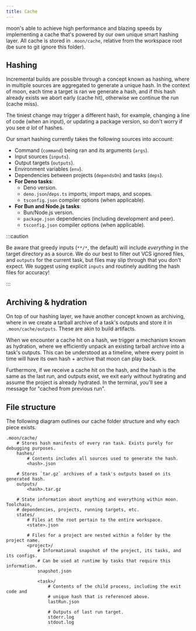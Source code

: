 ```yaml
---
title: Cache
---
```


moon's able to achieve high performance and blazing speeds by implementing a cache that's powered by
our own unique smart hashing layer. All cache is stored in `.moon/cache`, relative from the
workspace root (be sure to git ignore this folder).

## Hashing

Incremental builds are possible through a concept known as hashing, where in multiple sources are
aggregated to generate a unique hash. In the context of moon, each time a target is ran we generate
a hash, and if this hash already exists we abort early (cache hit), otherwise we continue the run
(cache miss).

The tiniest change may trigger a different hash, for example, changing a line of code (when an
input), or updating a package version, so don't worry if you see _a lot_ of hashes.

Our smart hashing currently takes the following sources into account:

- Command (`command`) being ran and its arguments (`args`).
- Input sources (`inputs`).
- Output targets (`outputs`).
- Environment variables (`env`).
- Dependencies between projects (`dependsOn`) and tasks (`deps`).
- **For Deno tasks**:
  - Deno version.
  - `deno.json`/`deps.ts` imports, import maps, and scopes.
  - `tsconfig.json` compiler options (when applicable).
- **For Bun and Node.js tasks**:
  - Bun/Node.js version.
  - `package.json` dependencies (including development and peer).
  - `tsconfig.json` compiler options (when applicable).

:::caution

Be aware that greedy inputs (`**/*`, the default) will include _everything_ in the target directory
as a source. We do our best to filter out VCS ignored files, and `outputs` for the current task, but
files may slip through that you don't expect. We suggest using explicit `inputs` and routinely
auditing the hash files for accuracy!

:::

## Archiving & hydration

On top of our hashing layer, we have another concept known as archiving, where in we create a
tarball archive of a task's outputs and store it in `.moon/cache/outputs`. These are akin to build
artifacts.

When we encounter a cache hit on a hash, we trigger a mechanism known as hydration, where we
efficiently unpack an existing tarball archive into a task's outputs. This can be understood as a
timeline, where every point in time will have its own hash + archive that moon can play back.

Furthermore, if we receive a cache hit on the hash, and the hash is the same as the last run, and
outputs exist, we exit early without hydrating and assume the project is already hydrated. In the
terminal, you'll see a message for "cached from previous run".

## File structure

The following diagram outlines our cache folder structure and why each piece exists.

```shell
.moon/cache/
	# Stores hash manifests of every ran task. Exists purely for debugging purposes.
	hashes/
		# Contents includes all sources used to generate the hash.
		<hash>.json

	# Stores `tar.gz` archives of a task's outputs based on its generated hash.
	outputs/
		<hash>.tar.gz

	# State information about anything and everything within moon. Toolchain,
	# dependencies, projects, running targets, etc.
	states/
		# Files at the root pertain to the entire workspace.
		<state>.json

		# Files for a project are nested within a folder by the project name.
		<project>/
			# Informational snapshot of the project, its tasks, and its configs.
			# Can be used at runtime by tasks that require this information.
			snapshot.json

			<task>/
				# Contents of the child process, including the exit code and
				# unique hash that is referenced above.
				lastRun.json

				# Outputs of last run target.
				stderr.log
				stdout.log
```
